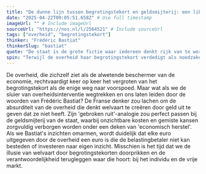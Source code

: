 ```yaml
---
title: "De dunne lijn tussen begrotingstekort en geldsmijterij: een libertarische blik"
date: "2025-04-22T09:05:51.658Z" # Use full timestamp
imageUrl: "" # Include imageUrl
sourceUrl: "https://nos.nl/l/2564521" # Include sourceUrl
tags: ["overheid", "begrotingstekort"]
thinker: "Frédéric Bastiat"
thinkerSlug: "bastiat"
quote: "De staat is de grote fictie waar iedereen denkt rijk van te worden ten koste van anderen. - Frédéric Bastiat"
spin: "Terwijl de overheid haar begrotingstekort verdedigt als noodzakelijk voor herstel, blijft de ware impact van geldsmijterij op de belastingbetaler onderbelicht."
---
```


De overheid, die zichzelf ziet als de alwetende beschermer van de economie, rechtvaardigt keer op keer het vergroten van het begrotingstekort als de enige weg naar voorspoed. Maar wat als we de sluier van overheidsinterventie wegtrekken en ons laten leiden door de woorden van Frédéric Bastiat? De Franse denker zou lachen om de absurditeit van de overheid die denkt welvaart te creëren door geld uit te geven dat ze niet heeft. Zijn 'gebroken ruit'-analogie zou perfect passen bij de geldsmijterij van de staat, waarbij onzichtbare kosten en gemiste kansen zorgvuldig verborgen worden onder een deken van 'economisch herstel'. Als we Bastiat's inzichten omarmen, wordt duidelijk dat elke euro uitgegeven door de overheid een euro is die de belastingbetaler niet kan besteden of investeren naar eigen inzicht. Misschien is het tijd dat we de illusie van welvaart door begrotingstekorten doorprikken en de verantwoordelijkheid terugleggen waar die hoort: bij het individu en de vrije markt.

